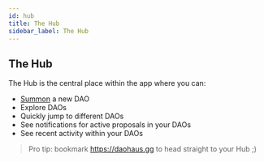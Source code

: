 ```yaml
---
id: hub
title: The Hub
sidebar_label: The Hub
---
```


## The Hub

The Hub is the central place within the app where you can:

- [Summon](/docs/users/summon) a new DAO
- Explore DAOs
- Quickly jump to different DAOs
- See notifications for active proposals in your DAOs
- See recent activity within your DAOs

> Pro tip: bookmark https://daohaus.gg to head straight to your Hub ;)
